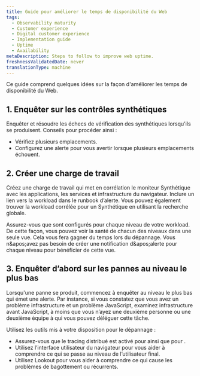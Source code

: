 ```yaml
---
title: Guide pour améliorer le temps de disponibilité du Web
tags:
  - Observability maturity
  - Customer experience
  - Digital customer experience
  - Implementation guide
  - Uptime
  - Availability
metaDescription: Steps to follow to improve web uptime.
freshnessValidatedDate: never
translationType: machine
---
```


Ce guide comprend quelques idées sur la façon d'améliorer les temps de disponibilité du Web.

## 1. Enquêter sur les contrôles synthétiques

Enquêter et résoudre les échecs de vérification des synthétiques lorsqu'ils se produisent. Conseils pour procéder ainsi :

* Vérifiez plusieurs emplacements.
* Configurez une alerte pour vous avertir lorsque plusieurs emplacements échouent.

## 2. Créer une charge de travail

Créez une charge de travail qui met en corrélation le moniteur Synthétique avec les applications, les services et infrastructure du navigateur. Inclure un lien vers la workload dans le runbook d’alerte. Vous pouvez également trouver la workload corrélée pour un Synthétique en utilisant la recherche globale.

Assurez-vous que <InlinePopover type="alerts" />sont configurés pour chaque niveau de votre workload. De cette façon, vous pouvez voir la santé de chacun des niveaux dans une seule vue. Cela vous fera gagner du temps lors du dépannage. Vous n&amp;apos;avez pas besoin de créer une notification d&amp;apos;alerte pour chaque niveau pour bénéficier de cette vue.

## 3. Enquêter d’abord sur les pannes au niveau le plus bas

Lorsqu'une panne se produit, commencez à enquêter au niveau le plus bas qui émet une alerte. Par instance, si vous constatez que vous avez un problème infrastructure et un problème JavaScript, examinez infrastructure avant JavaScript, à moins que vous n’ayez une deuxième personne ou une deuxième équipe à qui vous pouvez déléguer cette tâche.

Utilisez les outils mis à votre disposition pour le dépannage :

* Assurez-vous que le tracing distribué est activé pour <InlinePopover type="browser" />ainsi que pour <InlinePopover type="apm" />.
* Utilisez l’interface utilisateur du navigateur pour vous aider à comprendre ce qui se passe au niveau de l’utilisateur final.
* Utilisez Lookout pour vous aider à comprendre ce qui cause les problèmes de bagottement ou récurrents.